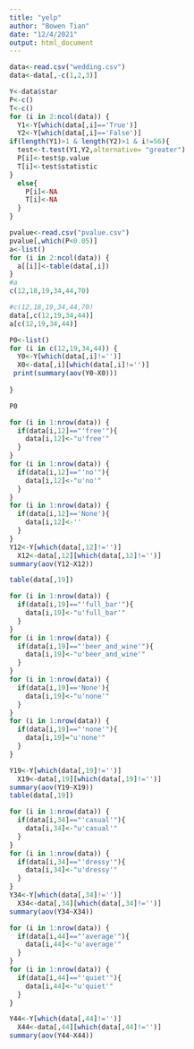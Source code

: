 ```yaml
---
title: "yelp"
author: "Bowen Tian"
date: "12/4/2021"
output: html_document
---
```


```r
data<-read.csv("wedding.csv")
data<-data[,-c(1,2,3)]
```

```r
Y<-data$star
P<-c()
T<-c()
for (i in 2:ncol(data)) {
  Y1<-Y[which(data[,i]=='True')]
  Y2<-Y[which(data[,i]=='False')]
if(length(Y1)>1 & length(Y2)>1 & i!=56){
  test<-t.test(Y1,Y2,alternative= "greater")
  P[i]<-test$p.value
  T[i]<-test$statistic
}
  else{
    P[i]<-NA
    T[i]<-NA
  }
}
```


```r
pvalue<-read.csv("pvalue.csv")
pvalue[,which(P<0.05)]
a<-list()
for (i in 2:ncol(data)) {
  a[[i]]<-table(data[,i])
}
#a
c(12,18,19,34,44,70)
```

```r
#c(12,18,19,34,44,70)
data[,c(12,19,34,44)]
a[c(12,19,34,44)]
```

```r
P0<-list()
for (i in c(12,19,34,44)) {
  Y0<-Y[which(data[,i]!='')]
  X0<-data[,i][which(data[,i]!='')]
 print(summary(aov(Y0~X0)))
  
}

P0
```

```r
for (i in 1:nrow(data)) {
  if(data[i,12]=="'free'"){
    data[i,12]<-"u'free'"
  }
}
for (i in 1:nrow(data)) {
  if(data[i,12]=="'no'"){
    data[i,12]<-"u'no'"
  }
}
for (i in 1:nrow(data)) {
  if(data[i,12]=='None'){
    data[i,12]<-''
  }
}
Y12<-Y[which(data[,12]!='')]
  X12<-data[,12][which(data[,12]!='')]
summary(aov(Y12~X12))
```

```r
table(data[,19])
```
```r
for (i in 1:nrow(data)) {
  if(data[i,19]=="'full_bar'"){
    data[i,19]<-"u'full_bar'"
  }
}
for (i in 1:nrow(data)) {
  if(data[i,19]=="'beer_and_wine'"){
    data[i,19]<-"u'beer_and_wine'"
  }
}
for (i in 1:nrow(data)) {
  if(data[i,19]=='None'){
    data[i,19]<-"u'none'"
  }
}
for (i in 1:nrow(data)) {
  if(data[i,19]=="'none'"){
    data[i,19]="u'none'"
  }
}

Y19<-Y[which(data[,19]!='')]
  X19<-data[,19][which(data[,19]!='')]
summary(aov(Y19~X19))
table(data[,19])
```

```r
for (i in 1:nrow(data)) {
  if(data[i,34]=="'casual'"){
    data[i,34]<-"u'casual'"
  }
}
for (i in 1:nrow(data)) {
  if(data[i,34]=="'dressy'"){
    data[i,34]<-"u'dressy'"
  }
}
Y34<-Y[which(data[,34]!='')]
  X34<-data[,34][which(data[,34]!='')]
summary(aov(Y34~X34))
```

```r
for (i in 1:nrow(data)) {
  if(data[i,44]=="'average'"){
    data[i,44]<-"u'average'"
  }
}
for (i in 1:nrow(data)) {
  if(data[i,44]=="'quiet'"){
    data[i,44]<-"u'quiet'"
  }
}

Y44<-Y[which(data[,44]!='')]
  X44<-data[,44][which(data[,44]!='')]
summary(aov(Y44~X44))
```

